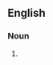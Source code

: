 {{also|witchdoctors}}

==English==

===Noun===
{{head|en|noun plural form|head=[[witch]] [[doctor]]s}}

# {{plural of|witch doctor|lang=en}}